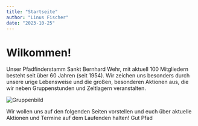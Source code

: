 ```yaml
---
title: "Startseite"
author: "Linus Fischer"
date: "2023-10-25"
---
```


# Wilkommen!
Unser Pfadfinderstamm Sankt Bernhard Wehr, mit aktuell 100 Mitgliedern besteht seit über 60 Jahren (seit 1954).
Wir zeichen uns besonders durch unsere urige Lebensweise und die großen, besonderen Aktionen aus, die wir neben Gruppenstunden und Zeltlagern veranstalten.

![Gruppenbild](/images/gruppenbild.png)

Wir wollen uns auf den folgenden Seiten vorstellen und euch über aktuelle Aktionen und Termine auf dem Laufenden halten!
Gut Pfad

